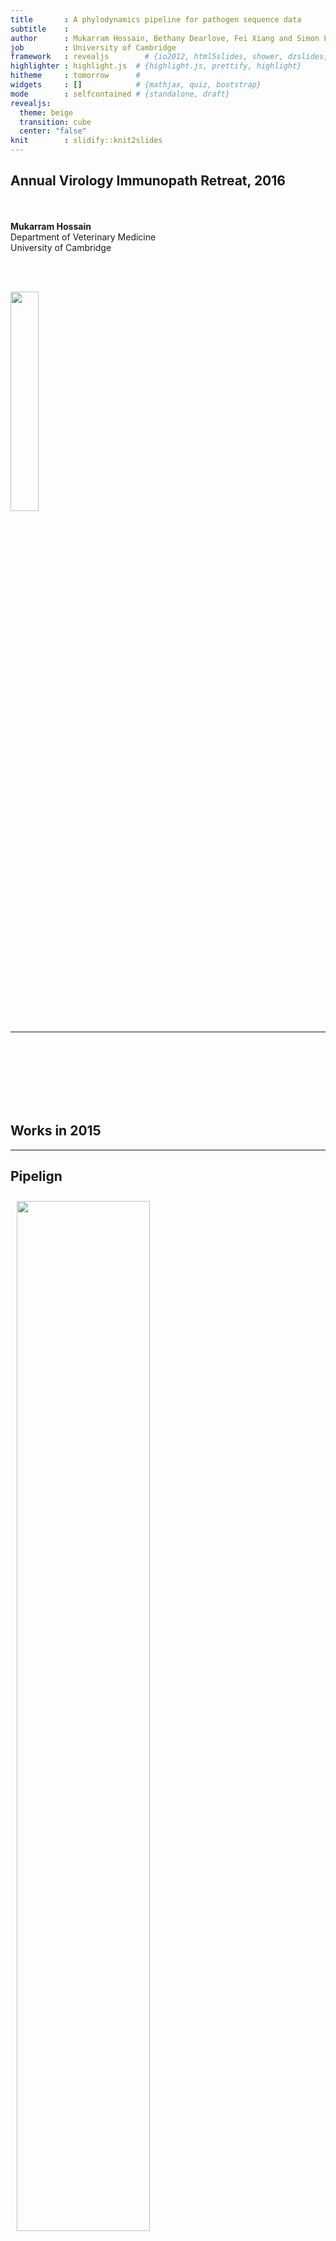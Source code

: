 ```yaml
---
title       : A phylodynamics pipeline for pathogen sequence data 
subtitle    : 
author      : Mukarram Hossain, Bethany Dearlove, Fei Xiang and Simon Frost
job         : University of Cambridge
framework   : revealjs        # {io2012, html5slides, shower, dzslides, ...}
highlighter : highlight.js  # {highlight.js, prettify, highlight}
hitheme     : tomorrow      # 
widgets     : []            # {mathjax, quiz, bootstrap}
mode        : selfcontained # {standalone, draft}
revealjs:
  theme: beige
  transition: cube
  center: "false"
knit        : slidify::knit2slides
---
```


## Annual Virology Immunopath Retreat, 2016
<br></br>
**Mukarram Hossain**  
Department of Veterinary Medicine  
University of Cambridge
  
<br></br>

<img src="assets/img/uc-colour.png" width="30%" style="border: 0px">&nbsp;


---

<br><br><br></br></br></br>

## Works in 2015

---

## Pipelign

<img src="assets/img/metal.png" width="65%" style="margin: 10px 10px">&nbsp;

---

<img src="assets/img/igscueal.png" width="60%" style="margin: 10px 10px">&nbsp;&nbsp;
<img src="assets/img/evidence.png" width="62%" style="margin: 10px 10px">&nbsp;

---

<br><br><br></br></br></br>

## A phylodynamics pipeline

---

## Viral phylodynamics

- How epidemiological, immunological, and evolutionary processes interact
- Potentially shape viral phylogenies
- Time-sampled viral phylogenies can reveal:
  - Viral genetic variation
  - Information of transmission dynamics

---

## Viral phylodynamics

- Viral phylodynamics typically involve:
  - Calculating evolutionary rates
  - Dating viral origins
  - Quantifying epidemic spread
  - Assessing efficacy of viral control effect
  - Estimating the demographic structure
  - Estimating effective viral population size

---

## Phylodynamic analysis

- Make use of serially sampled pathogen sequence data
- Time-stamped phylogeny is generated from temporal sequence data
- Phylodynamic studies often use sophisticated software packages such as ``BEAST``
- ``BEAST`` uses Bayesian phylogenetic analysis of molecular sequences
- Uses Markov Chain Monte Carlo (MCMC) to obtain posterior estimates
- Provides a distribution of estimates for parameters of interest

---

## MCMC - example

<br></br><br></br>

[Linear regression problem](http://twiecki.github.io/blog/2013/08/12/bayesian-glms-1/)

[A simple MCMC animation](http://twiecki.github.io/blog/2014/01/02/visualizing-mcmc/)

---

## BEAST - issues

- MCMC is inherently slow to reach stationary distribution
- Computationally expensive for large datasets

<img src="assets/img/cwseqs_skyride_runtime.png" width="100%" style="margin: 10px 10px">&nbsp;


---

## BEAST - issues

- Dataset may contain heterogeneous samples

<img src="assets/img/root-to-tip_denv1vn.png" width="70%" style="margin: 10px 10px">&nbsp;

---

<br></br><br></br><br></br>

## PhyloPipe

---

## A phylodynamics pipeline

- We have developed a pipeline for phylodynamics studies
- Provides high throughput analysis of time sampled pathogen sequence data
- The pipeline makes use of published computational analysis tools
- Provides rough estimation of the following:
    - Time-stamped phylogeny
    - Evolutionary rates
    - TMRCA
    - Population dynamics
    - Demographic structure
    - and others...
- Can be used to guide initial conditions for ``BEAST`` analysis

---

## PhyloPipe - workflow

<img src="assets/img/phylopipe_1.png" width="70%" style="margin: 10px 10px">&nbsp;

--- 

## PhyloPipe - workflow

<img src="assets/img/phylopipe_2.png" width="70%" style="margin: 10px 10px">&nbsp;

---

## PhyloPipe - workflow

<img src="assets/img/phylopipe_3.png" width="70%" style="margin: 10px 10px">&nbsp;

---

## PhyloPipe - workflow

<img src="assets/img/phylopipe_4.png" width="70%" style="margin: 10px 10px">&nbsp;

---

## PhyloPipe - workflow

<img src="assets/img/phylopipe_5.png" width="70%" style="margin: 10px 10px">&nbsp;

---

## PhyloPipe - workflow

<img src="assets/img/phylopipe.png" width="70%" style="margin: 10px 10px">&nbsp;

---

<br><br><br></br></br></br>

## PhyloPipe Example

---

## Dataset - DENV

- 805 DENV-1 WGS from Viet Nam collected between 2003-2008
- Aligned using ``MUSCLE``
- Phylogeny constructed using ``ExaML``
- Root-to-tip distance revealed clusters
- Subdivided into two smaller datasets
    - *G1* contains 140 sequences
    - *G2* contains 665 sequences 

---

## G1 - phylogeny

<img src="assets/img/denv1_vn_g1_tree.png" width="60%" style="margin: 10px 10px">&nbsp;

---

## G1 - evolutionary rates and TMRCA

                      ----------- ------------- ---------------
                      |          |    TMRCA    |   SubstRate  |
                      |----------|-------------|--------------|
                      | RTT      |   2001.364  |    9.8e-04   |
                      | TREBLE   |   1993.886  |    6.1e-04   |
                      | LSD      |   2000.984  |    7.8e-04   |
                      | BEAST    |   2001.314  |    8.6e-04   |
                      ----------- ------------- ---------------

---

## G1 - Demographic model

                            -------------- --------------
                            |             |     lnL     |
                            |-------------|-------------| 
                            | Constant    |   1244.72   |
                            | Exponential |   1254.89   |
                            | Logistic    |   1265.07   |
                            -------------- --------------

---

## G1 - skyride

<div width="450" style="float: left;">
<img src="assets/img/denv.1.s.skyride.png" width="400px" class="centred" style="margin: 10px 10px" />
<div style="font-size:20px">Skyride: Palacios and Minin (2012)</div>
</div>
<div width="450" style="float: right;">
<img src="assets/img/denv.1.g1.skyride.png" width="400px" class="centred" style="margin: 10px 10px" />
<div style="font-size:20px">Skyride: Drummond, Suchard, Xie and Rambaut (2012)</div>
</div>

---

<br><br><br></br></br></br>

## Estimating initial conditions for MCMC

---

## Future works

- Cluster analysis
- Discrete trait analysis

---

## Acknowledgements

- Simon Frost
- Bethany Dearlove
- Fei Xiang

---

<br><br><br></br></br></br>
## Thank you

---

<br><br></br></br>
<img src="assets/img/questions.jpg" width="400px" class="centred" style="margin: 10px 10px" />